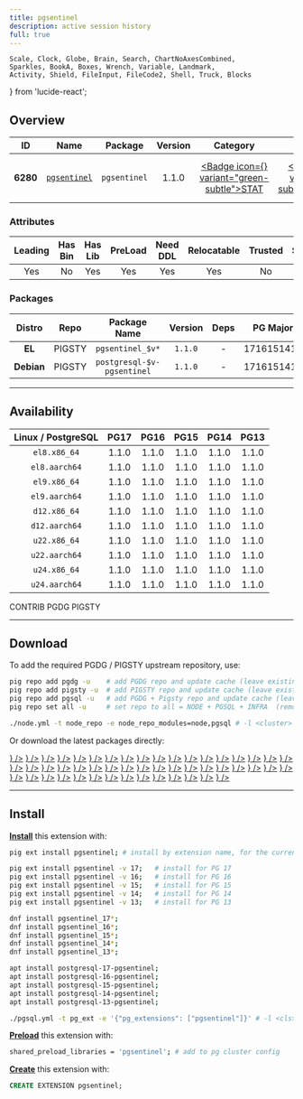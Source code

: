 ```yaml
---
title: pgsentinel
description: active session history
full: true
---
```


    Scale, Clock, Globe, Brain, Search, ChartNoAxesCombined,
    Sparkles, BookA, Boxes, Wrench, Variable, Landmark,
    Activity, Shield, FileInput, FileCode2, Shell, Truck, Blocks
} from 'lucide-react';

## Overview

| <TooltipIconButton tooltip="Extension unique identifier" side="top">ID</TooltipIconButton> | <TooltipIconButton tooltip="Extension name" side="top">Name</TooltipIconButton> | <TooltipIconButton tooltip="Package name for installation" side="top">Package</TooltipIconButton> | <TooltipIconButton tooltip="Latest available extension version" side="top">Version</TooltipIconButton> | <TooltipIconButton tooltip="Extension category" side="top">Category</TooltipIconButton> | <TooltipIconButton tooltip="Open source license" side="top">License</TooltipIconButton> | <TooltipIconButton tooltip="Programming language" side="top">Lang</TooltipIconButton> |
|:--------:|:--------:|:----------:|:--------------:|:---------------------------------------:|:------------------------------------------------------:|:----:|
| **6280** | [`pgsentinel`](https://github.com/pgsentinel/pgsentinel) | `pgsentinel` | 1.1.0 | <a href="/ext/stat" className="no-underline"><Badge icon={<Activity />} variant="green-subtle">STAT</Badge></a> | <a href="/ext/list/license#postgresql" className="no-underline"><Badge icon={<Scale />} variant="blue-subtle">PostgreSQL</Badge></a> | <a href="/ext/list/lang#c"><Badge icon={<FileCode2 />} variant="blue-subtle">C</Badge></a> |

### Attributes

| <TooltipIconButton tooltip="The Primary Leading extension in the Package" side="top">Leading</TooltipIconButton> | <TooltipIconButton tooltip="Contains binary utils" side="top">Has Bin</TooltipIconButton> | <TooltipIconButton tooltip="Contains .so shared library files" side="top">Has Lib</TooltipIconButton> | <TooltipIconButton tooltip="Requires preloading via shared_preload_libraries" side="top">PreLoad</TooltipIconButton> | <TooltipIconButton tooltip="Requires CREATE EXTENSION DDL command" side="top">Need DDL</TooltipIconButton> | <TooltipIconButton tooltip="Can be installed in any schema" side="top">Relocatable</TooltipIconButton> | <TooltipIconButton tooltip="Can be created by non-superuser" side="top">Trusted</TooltipIconButton> | <TooltipIconButton tooltip="Schemas used by this extension" side="top">Schemas</TooltipIconButton> |
|:-------:|:-------:|:-------:|:-------:|:--------:|:-----------:|:-------:|:-------:|
| Yes | No | Yes | Yes | Yes | Yes | No | - |

### Packages

| <TooltipIconButton tooltip="Linux distribution family, EL or Debian" side="top">Distro</TooltipIconButton> | <TooltipIconButton tooltip="Package repository" side="top">Repo</TooltipIconButton> | <TooltipIconButton tooltip="The RPM/DEB Package Name Pattern (replace $v with real pg major)" side="top">Package Name</TooltipIconButton> | <TooltipIconButton tooltip="Latest package version" side="top">Version</TooltipIconButton> | <TooltipIconButton tooltip="RPM/DEB Package dependencies" side="top">Deps</TooltipIconButton> | <TooltipIconButton tooltip="Available in these PostgreSQL Major Versions" side="top">PG Major</TooltipIconButton> |
|:----------:|:--------:|:------------------------:|:-----------:|:------------:|:------------------:|
|   **EL**   | <Badge variant="amber-subtle"><span className="font-bold">PIGSTY</span></Badge> | `pgsentinel_$v*` | `1.1.0` | - | <Badge variant="green-subtle">17</Badge><Badge variant="green-subtle">16</Badge><Badge variant="green-subtle">15</Badge><Badge variant="green-subtle">14</Badge><Badge variant="green-subtle">13</Badge> |
| **Debian** | <Badge variant="amber-subtle"><span className="font-bold">PIGSTY</span></Badge> | `postgresql-$v-pgsentinel` | `1.1.0` | - | <Badge variant="green-subtle">17</Badge><Badge variant="green-subtle">16</Badge><Badge variant="green-subtle">15</Badge><Badge variant="green-subtle">14</Badge><Badge variant="green-subtle">13</Badge> |



------

## Availability

| <TooltipIconButton tooltip="Linux Distro Arch / PostgreSQL Major Version" side="top">Linux / PostgreSQL </TooltipIconButton> | **PG17** | **PG16** | **PG15** | **PG14** | **PG13** |
|:-----:|:-----:|:-----:|:-----:|:-----:|:-----:|
| `el8.x86_64` | <Badge variant="amber-subtle">1.1.0</Badge> | <Badge variant="amber-subtle">1.1.0</Badge> | <Badge variant="amber-subtle">1.1.0</Badge> | <Badge variant="amber-subtle">1.1.0</Badge> | <Badge variant="amber-subtle">1.1.0</Badge> |
| `el8.aarch64` | <Badge variant="amber-subtle">1.1.0</Badge> | <Badge variant="amber-subtle">1.1.0</Badge> | <Badge variant="amber-subtle">1.1.0</Badge> | <Badge variant="amber-subtle">1.1.0</Badge> | <Badge variant="amber-subtle">1.1.0</Badge> |
| `el9.x86_64` | <Badge variant="amber-subtle">1.1.0</Badge> | <Badge variant="amber-subtle">1.1.0</Badge> | <Badge variant="amber-subtle">1.1.0</Badge> | <Badge variant="amber-subtle">1.1.0</Badge> | <Badge variant="amber-subtle">1.1.0</Badge> |
| `el9.aarch64` | <Badge variant="amber-subtle">1.1.0</Badge> | <Badge variant="amber-subtle">1.1.0</Badge> | <Badge variant="amber-subtle">1.1.0</Badge> | <Badge variant="amber-subtle">1.1.0</Badge> | <Badge variant="amber-subtle">1.1.0</Badge> |
| `d12.x86_64` | <Badge variant="amber-subtle">1.1.0</Badge> | <Badge variant="amber-subtle">1.1.0</Badge> | <Badge variant="amber-subtle">1.1.0</Badge> | <Badge variant="amber-subtle">1.1.0</Badge> | <Badge variant="amber-subtle">1.1.0</Badge> |
| `d12.aarch64` | <Badge variant="amber-subtle">1.1.0</Badge> | <Badge variant="amber-subtle">1.1.0</Badge> | <Badge variant="amber-subtle">1.1.0</Badge> | <Badge variant="amber-subtle">1.1.0</Badge> | <Badge variant="amber-subtle">1.1.0</Badge> |
| `u22.x86_64` | <Badge variant="amber-subtle">1.1.0</Badge> | <Badge variant="amber-subtle">1.1.0</Badge> | <Badge variant="amber-subtle">1.1.0</Badge> | <Badge variant="amber-subtle">1.1.0</Badge> | <Badge variant="amber-subtle">1.1.0</Badge> |
| `u22.aarch64` | <Badge variant="amber-subtle">1.1.0</Badge> | <Badge variant="amber-subtle">1.1.0</Badge> | <Badge variant="amber-subtle">1.1.0</Badge> | <Badge variant="amber-subtle">1.1.0</Badge> | <Badge variant="amber-subtle">1.1.0</Badge> |
| `u24.x86_64` | <Badge variant="amber-subtle">1.1.0</Badge> | <Badge variant="amber-subtle">1.1.0</Badge> | <Badge variant="amber-subtle">1.1.0</Badge> | <Badge variant="amber-subtle">1.1.0</Badge> | <Badge variant="amber-subtle">1.1.0</Badge> |
| `u24.aarch64` | <Badge variant="amber-subtle">1.1.0</Badge> | <Badge variant="amber-subtle">1.1.0</Badge> | <Badge variant="amber-subtle">1.1.0</Badge> | <Badge variant="amber-subtle">1.1.0</Badge> | <Badge variant="amber-subtle">1.1.0</Badge> |

<Badge variant="green-subtle"><span className="font-black">CONTRIB</span></Badge> <Badge variant="blue-subtle"><span className="font-black">PGDG</span></Badge> <Badge variant="amber-subtle"><span className="font-black">PIGSTY</span></Badge>

------

## Download

To add the required PGDG / PIGSTY upstream repository, use:

```bash tab="pig"
pig repo add pgdg -u    # add PGDG repo and update cache (leave existing repos)
pig repo add pigsty -u  # add PIGSTY repo and update cache (leave existing repos)
pig repo add pgsql -u   # add PGDG + Pigsty repo and update cache (leave existing repos)
pig repo set all -u     # set repo to all = NODE + PGSQL + INFRA  (remove existing repos)
```
```bash tab="pigsty"
./node.yml -t node_repo -e node_repo_modules=node,pgsql # -l <cluster>
```

Or download the latest packages directly:

<Files>
    <Folder name="el8.x86_64">
        <a href="https://repo.pigsty.io/yum/pgsql/el8.x86_64/pgsentinel_17-1.1.0-1PIGSTY.el8.x86_64.rpm"><File name="pgsentinel_17-1.1.0-1PIGSTY.el8.x86_64.rpm" icon={<Package className="text-emerald-500" />} /></a>
        <a href="https://repo.pigsty.io/yum/pgsql/el8.x86_64/pgsentinel_16-1.1.0-1PIGSTY.el8.x86_64.rpm"><File name="pgsentinel_16-1.1.0-1PIGSTY.el8.x86_64.rpm" icon={<Package className="text-emerald-500" />} /></a>
        <a href="https://repo.pigsty.io/yum/pgsql/el8.x86_64/pgsentinel_15-1.1.0-1PIGSTY.el8.x86_64.rpm"><File name="pgsentinel_15-1.1.0-1PIGSTY.el8.x86_64.rpm" icon={<Package className="text-emerald-500" />} /></a>
        <a href="https://repo.pigsty.io/yum/pgsql/el8.x86_64/pgsentinel_14-1.1.0-1PIGSTY.el8.x86_64.rpm"><File name="pgsentinel_14-1.1.0-1PIGSTY.el8.x86_64.rpm" icon={<Package className="text-emerald-500" />} /></a>
        <a href="https://repo.pigsty.io/yum/pgsql/el8.x86_64/pgsentinel_13-1.1.0-1PIGSTY.el8.x86_64.rpm"><File name="pgsentinel_13-1.1.0-1PIGSTY.el8.x86_64.rpm" icon={<Package className="text-emerald-500" />} /></a>
    </Folder>
    <Folder name="el8.aarch64">
        <a href="https://repo.pigsty.io/yum/pgsql/el8.aarch64/pgsentinel_17-1.1.0-1PIGSTY.el8.aarch64.rpm"><File name="pgsentinel_17-1.1.0-1PIGSTY.el8.aarch64.rpm" icon={<Package className="text-orange-500" />} /></a>
        <a href="https://repo.pigsty.io/yum/pgsql/el8.aarch64/pgsentinel_16-1.1.0-1PIGSTY.el8.aarch64.rpm"><File name="pgsentinel_16-1.1.0-1PIGSTY.el8.aarch64.rpm" icon={<Package className="text-orange-500" />} /></a>
        <a href="https://repo.pigsty.io/yum/pgsql/el8.aarch64/pgsentinel_15-1.1.0-1PIGSTY.el8.aarch64.rpm"><File name="pgsentinel_15-1.1.0-1PIGSTY.el8.aarch64.rpm" icon={<Package className="text-orange-500" />} /></a>
        <a href="https://repo.pigsty.io/yum/pgsql/el8.aarch64/pgsentinel_14-1.1.0-1PIGSTY.el8.aarch64.rpm"><File name="pgsentinel_14-1.1.0-1PIGSTY.el8.aarch64.rpm" icon={<Package className="text-orange-500" />} /></a>
        <a href="https://repo.pigsty.io/yum/pgsql/el8.aarch64/pgsentinel_13-1.1.0-1PIGSTY.el8.aarch64.rpm"><File name="pgsentinel_13-1.1.0-1PIGSTY.el8.aarch64.rpm" icon={<Package className="text-orange-500" />} /></a>
    </Folder>
    <Folder name="el9.x86_64">
        <a href="https://repo.pigsty.io/yum/pgsql/el9.x86_64/pgsentinel_17-1.1.0-1PIGSTY.el9.x86_64.rpm"><File name="pgsentinel_17-1.1.0-1PIGSTY.el9.x86_64.rpm" icon={<Package className="text-emerald-500" />} /></a>
        <a href="https://repo.pigsty.io/yum/pgsql/el9.x86_64/pgsentinel_16-1.1.0-1PIGSTY.el9.x86_64.rpm"><File name="pgsentinel_16-1.1.0-1PIGSTY.el9.x86_64.rpm" icon={<Package className="text-emerald-500" />} /></a>
        <a href="https://repo.pigsty.io/yum/pgsql/el9.x86_64/pgsentinel_15-1.1.0-1PIGSTY.el9.x86_64.rpm"><File name="pgsentinel_15-1.1.0-1PIGSTY.el9.x86_64.rpm" icon={<Package className="text-emerald-500" />} /></a>
        <a href="https://repo.pigsty.io/yum/pgsql/el9.x86_64/pgsentinel_14-1.1.0-1PIGSTY.el9.x86_64.rpm"><File name="pgsentinel_14-1.1.0-1PIGSTY.el9.x86_64.rpm" icon={<Package className="text-emerald-500" />} /></a>
        <a href="https://repo.pigsty.io/yum/pgsql/el9.x86_64/pgsentinel_13-1.1.0-1PIGSTY.el9.x86_64.rpm"><File name="pgsentinel_13-1.1.0-1PIGSTY.el9.x86_64.rpm" icon={<Package className="text-emerald-500" />} /></a>
    </Folder>
    <Folder name="el9.aarch64">
        <a href="https://repo.pigsty.io/yum/pgsql/el9.aarch64/pgsentinel_17-1.1.0-1PIGSTY.el9.aarch64.rpm"><File name="pgsentinel_17-1.1.0-1PIGSTY.el9.aarch64.rpm" icon={<Package className="text-orange-500" />} /></a>
        <a href="https://repo.pigsty.io/yum/pgsql/el9.aarch64/pgsentinel_16-1.1.0-1PIGSTY.el9.aarch64.rpm"><File name="pgsentinel_16-1.1.0-1PIGSTY.el9.aarch64.rpm" icon={<Package className="text-orange-500" />} /></a>
        <a href="https://repo.pigsty.io/yum/pgsql/el9.aarch64/pgsentinel_15-1.1.0-1PIGSTY.el9.aarch64.rpm"><File name="pgsentinel_15-1.1.0-1PIGSTY.el9.aarch64.rpm" icon={<Package className="text-orange-500" />} /></a>
        <a href="https://repo.pigsty.io/yum/pgsql/el9.aarch64/pgsentinel_14-1.1.0-1PIGSTY.el9.aarch64.rpm"><File name="pgsentinel_14-1.1.0-1PIGSTY.el9.aarch64.rpm" icon={<Package className="text-orange-500" />} /></a>
        <a href="https://repo.pigsty.io/yum/pgsql/el9.aarch64/pgsentinel_13-1.1.0-1PIGSTY.el9.aarch64.rpm"><File name="pgsentinel_13-1.1.0-1PIGSTY.el9.aarch64.rpm" icon={<Package className="text-orange-500" />} /></a>
    </Folder>
    <Folder name="d12.x86_64">
        <a href="https://repo.pigsty.io/apt/pgsql/bookworm/pool/main/p/pgsentinel/postgresql-17-pgsentinel_1.1.0-1PIGSTY~bookworm_amd64.deb"><File name="postgresql-17-pgsentinel_1.1.0-1PIGSTY~bookworm_amd64.deb" icon={<Box className="text-emerald-500" />} /></a>
        <a href="https://repo.pigsty.io/apt/pgsql/bookworm/pool/main/p/pgsentinel/postgresql-16-pgsentinel_1.1.0-1PIGSTY~bookworm_amd64.deb"><File name="postgresql-16-pgsentinel_1.1.0-1PIGSTY~bookworm_amd64.deb" icon={<Box className="text-emerald-500" />} /></a>
        <a href="https://repo.pigsty.io/apt/pgsql/bookworm/pool/main/p/pgsentinel/postgresql-15-pgsentinel_1.1.0-1PIGSTY~bookworm_amd64.deb"><File name="postgresql-15-pgsentinel_1.1.0-1PIGSTY~bookworm_amd64.deb" icon={<Box className="text-emerald-500" />} /></a>
        <a href="https://repo.pigsty.io/apt/pgsql/bookworm/pool/main/p/pgsentinel/postgresql-14-pgsentinel_1.1.0-1PIGSTY~bookworm_amd64.deb"><File name="postgresql-14-pgsentinel_1.1.0-1PIGSTY~bookworm_amd64.deb" icon={<Box className="text-emerald-500" />} /></a>
        <a href="https://repo.pigsty.io/apt/pgsql/bookworm/pool/main/p/pgsentinel/postgresql-13-pgsentinel_1.1.0-1PIGSTY~bookworm_amd64.deb"><File name="postgresql-13-pgsentinel_1.1.0-1PIGSTY~bookworm_amd64.deb" icon={<Box className="text-emerald-500" />} /></a>
    </Folder>
    <Folder name="d12.aarch64">
        <a href="https://repo.pigsty.io/apt/pgsql/bookworm/pool/main/p/pgsentinel/postgresql-17-pgsentinel_1.1.0-1PIGSTY~bookworm_arm64.deb"><File name="postgresql-17-pgsentinel_1.1.0-1PIGSTY~bookworm_arm64.deb" icon={<Box className="text-orange-500" />} /></a>
        <a href="https://repo.pigsty.io/apt/pgsql/bookworm/pool/main/p/pgsentinel/postgresql-16-pgsentinel_1.1.0-1PIGSTY~bookworm_arm64.deb"><File name="postgresql-16-pgsentinel_1.1.0-1PIGSTY~bookworm_arm64.deb" icon={<Box className="text-orange-500" />} /></a>
        <a href="https://repo.pigsty.io/apt/pgsql/bookworm/pool/main/p/pgsentinel/postgresql-15-pgsentinel_1.1.0-1PIGSTY~bookworm_arm64.deb"><File name="postgresql-15-pgsentinel_1.1.0-1PIGSTY~bookworm_arm64.deb" icon={<Box className="text-orange-500" />} /></a>
        <a href="https://repo.pigsty.io/apt/pgsql/bookworm/pool/main/p/pgsentinel/postgresql-14-pgsentinel_1.1.0-1PIGSTY~bookworm_arm64.deb"><File name="postgresql-14-pgsentinel_1.1.0-1PIGSTY~bookworm_arm64.deb" icon={<Box className="text-orange-500" />} /></a>
        <a href="https://repo.pigsty.io/apt/pgsql/bookworm/pool/main/p/pgsentinel/postgresql-13-pgsentinel_1.1.0-1PIGSTY~bookworm_arm64.deb"><File name="postgresql-13-pgsentinel_1.1.0-1PIGSTY~bookworm_arm64.deb" icon={<Box className="text-orange-500" />} /></a>
    </Folder>
    <Folder name="u22.x86_64">
        <a href="https://repo.pigsty.io/apt/pgsql/jammy/pool/main/p/pgsentinel/postgresql-17-pgsentinel_1.1.0-1PIGSTY~jammy_amd64.deb"><File name="postgresql-17-pgsentinel_1.1.0-1PIGSTY~jammy_amd64.deb" icon={<Box className="text-emerald-500" />} /></a>
        <a href="https://repo.pigsty.io/apt/pgsql/jammy/pool/main/p/pgsentinel/postgresql-16-pgsentinel_1.1.0-1PIGSTY~jammy_amd64.deb"><File name="postgresql-16-pgsentinel_1.1.0-1PIGSTY~jammy_amd64.deb" icon={<Box className="text-emerald-500" />} /></a>
        <a href="https://repo.pigsty.io/apt/pgsql/jammy/pool/main/p/pgsentinel/postgresql-15-pgsentinel_1.1.0-1PIGSTY~jammy_amd64.deb"><File name="postgresql-15-pgsentinel_1.1.0-1PIGSTY~jammy_amd64.deb" icon={<Box className="text-emerald-500" />} /></a>
        <a href="https://repo.pigsty.io/apt/pgsql/jammy/pool/main/p/pgsentinel/postgresql-14-pgsentinel_1.1.0-1PIGSTY~jammy_amd64.deb"><File name="postgresql-14-pgsentinel_1.1.0-1PIGSTY~jammy_amd64.deb" icon={<Box className="text-emerald-500" />} /></a>
        <a href="https://repo.pigsty.io/apt/pgsql/jammy/pool/main/p/pgsentinel/postgresql-13-pgsentinel_1.1.0-1PIGSTY~jammy_amd64.deb"><File name="postgresql-13-pgsentinel_1.1.0-1PIGSTY~jammy_amd64.deb" icon={<Box className="text-emerald-500" />} /></a>
    </Folder>
    <Folder name="u22.aarch64">
        <a href="https://repo.pigsty.io/apt/pgsql/jammy/pool/main/p/pgsentinel/postgresql-17-pgsentinel_1.1.0-1PIGSTY~jammy_arm64.deb"><File name="postgresql-17-pgsentinel_1.1.0-1PIGSTY~jammy_arm64.deb" icon={<Box className="text-orange-500" />} /></a>
        <a href="https://repo.pigsty.io/apt/pgsql/jammy/pool/main/p/pgsentinel/postgresql-16-pgsentinel_1.1.0-1PIGSTY~jammy_arm64.deb"><File name="postgresql-16-pgsentinel_1.1.0-1PIGSTY~jammy_arm64.deb" icon={<Box className="text-orange-500" />} /></a>
        <a href="https://repo.pigsty.io/apt/pgsql/jammy/pool/main/p/pgsentinel/postgresql-15-pgsentinel_1.1.0-1PIGSTY~jammy_arm64.deb"><File name="postgresql-15-pgsentinel_1.1.0-1PIGSTY~jammy_arm64.deb" icon={<Box className="text-orange-500" />} /></a>
        <a href="https://repo.pigsty.io/apt/pgsql/jammy/pool/main/p/pgsentinel/postgresql-14-pgsentinel_1.1.0-1PIGSTY~jammy_arm64.deb"><File name="postgresql-14-pgsentinel_1.1.0-1PIGSTY~jammy_arm64.deb" icon={<Box className="text-orange-500" />} /></a>
        <a href="https://repo.pigsty.io/apt/pgsql/jammy/pool/main/p/pgsentinel/postgresql-13-pgsentinel_1.1.0-1PIGSTY~jammy_arm64.deb"><File name="postgresql-13-pgsentinel_1.1.0-1PIGSTY~jammy_arm64.deb" icon={<Box className="text-orange-500" />} /></a>
    </Folder>
    <Folder name="u24.x86_64">
        <a href="https://repo.pigsty.io/apt/pgsql/noble/pool/main/p/pgsentinel/postgresql-17-pgsentinel_1.1.0-1PIGSTY~noble_amd64.deb"><File name="postgresql-17-pgsentinel_1.1.0-1PIGSTY~noble_amd64.deb" icon={<Box className="text-emerald-500" />} /></a>
        <a href="https://repo.pigsty.io/apt/pgsql/noble/pool/main/p/pgsentinel/postgresql-16-pgsentinel_1.1.0-1PIGSTY~noble_amd64.deb"><File name="postgresql-16-pgsentinel_1.1.0-1PIGSTY~noble_amd64.deb" icon={<Box className="text-emerald-500" />} /></a>
        <a href="https://repo.pigsty.io/apt/pgsql/noble/pool/main/p/pgsentinel/postgresql-15-pgsentinel_1.1.0-1PIGSTY~noble_amd64.deb"><File name="postgresql-15-pgsentinel_1.1.0-1PIGSTY~noble_amd64.deb" icon={<Box className="text-emerald-500" />} /></a>
        <a href="https://repo.pigsty.io/apt/pgsql/noble/pool/main/p/pgsentinel/postgresql-14-pgsentinel_1.1.0-1PIGSTY~noble_amd64.deb"><File name="postgresql-14-pgsentinel_1.1.0-1PIGSTY~noble_amd64.deb" icon={<Box className="text-emerald-500" />} /></a>
        <a href="https://repo.pigsty.io/apt/pgsql/noble/pool/main/p/pgsentinel/postgresql-13-pgsentinel_1.1.0-1PIGSTY~noble_amd64.deb"><File name="postgresql-13-pgsentinel_1.1.0-1PIGSTY~noble_amd64.deb" icon={<Box className="text-emerald-500" />} /></a>
    </Folder>
    <Folder name="u24.aarch64">
        <a href="https://repo.pigsty.io/apt/pgsql/noble/pool/main/p/pgsentinel/postgresql-17-pgsentinel_1.1.0-1PIGSTY~noble_arm64.deb"><File name="postgresql-17-pgsentinel_1.1.0-1PIGSTY~noble_arm64.deb" icon={<Box className="text-orange-500" />} /></a>
        <a href="https://repo.pigsty.io/apt/pgsql/noble/pool/main/p/pgsentinel/postgresql-16-pgsentinel_1.1.0-1PIGSTY~noble_arm64.deb"><File name="postgresql-16-pgsentinel_1.1.0-1PIGSTY~noble_arm64.deb" icon={<Box className="text-orange-500" />} /></a>
        <a href="https://repo.pigsty.io/apt/pgsql/noble/pool/main/p/pgsentinel/postgresql-15-pgsentinel_1.1.0-1PIGSTY~noble_arm64.deb"><File name="postgresql-15-pgsentinel_1.1.0-1PIGSTY~noble_arm64.deb" icon={<Box className="text-orange-500" />} /></a>
        <a href="https://repo.pigsty.io/apt/pgsql/noble/pool/main/p/pgsentinel/postgresql-14-pgsentinel_1.1.0-1PIGSTY~noble_arm64.deb"><File name="postgresql-14-pgsentinel_1.1.0-1PIGSTY~noble_arm64.deb" icon={<Box className="text-orange-500" />} /></a>
        <a href="https://repo.pigsty.io/apt/pgsql/noble/pool/main/p/pgsentinel/postgresql-13-pgsentinel_1.1.0-1PIGSTY~noble_arm64.deb"><File name="postgresql-13-pgsentinel_1.1.0-1PIGSTY~noble_arm64.deb" icon={<Box className="text-orange-500" />} /></a>
    </Folder>
</Files>

------

## Install

[**Install**](/docs/pgsql/extension/install) this extension with:

```bash tab="pig"
pig ext install pgsentinel; # install by extension name, for the current active PG version

pig ext install pgsentinel -v 17;   # install for PG 17
pig ext install pgsentinel -v 16;   # install for PG 16
pig ext install pgsentinel -v 15;   # install for PG 15
pig ext install pgsentinel -v 14;   # install for PG 14
pig ext install pgsentinel -v 13;   # install for PG 13
```
```bash tab="yum" 
dnf install pgsentinel_17*;
dnf install pgsentinel_16*;
dnf install pgsentinel_15*;
dnf install pgsentinel_14*;
dnf install pgsentinel_13*;
```
```bash tab="apt" 
apt install postgresql-17-pgsentinel;
apt install postgresql-16-pgsentinel;
apt install postgresql-15-pgsentinel;
apt install postgresql-14-pgsentinel;
apt install postgresql-13-pgsentinel;
```
```bash tab="ansible"
./pgsql.yml -t pg_ext -e '{"pg_extensions": ["pgsentinel"]}' # -l <cls>
```

[**Preload**](/docs/pgsql/extension/load) this extension with:

```bash
shared_preload_libraries = 'pgsentinel'; # add to pg cluster config
```

[**Create**](/docs/pgsql/extension/create) this extension with:

```sql
CREATE EXTENSION pgsentinel;
```


